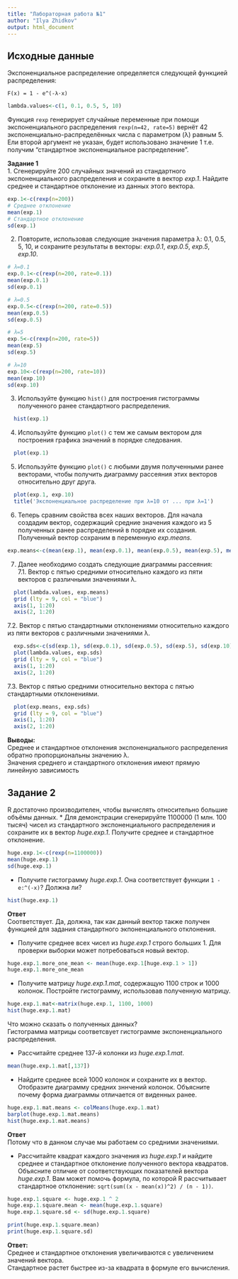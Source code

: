 ```yaml
---
title: "Лабораторная работа №1"
author: "Ilya Zhidkov"
output: html_document
---
```


## Исходные данные
Экспоненциальное распределение определяется следующей функцией распределения:
```
F(x) = 1 - e^(-λ⋅x)

```
```r
lambda.values<-c(1, 0.1, 0.5, 5, 10)
```
Функция ``rexp`` генерирует случайные переменные при помощи экспоненциального распределения
``rexp(n=42, rate=5)`` вернёт 42 экспоненциально-распределённых числа с параметром (λ) равным 5. 
Ели второй аргумент не указан, будет использовано значение 1 т.е. получим "стандартное экспоненциальное распределение".


**Задание 1**   
1. Сгенерируйте 200 случайных значений из стандартного экспоненциального распределения и сохраните в вектор
_exp.1_. Найдите среднее и стандартное отклонение из данных этого вектора.

```r
exp.1<-c(rexp(n=200))
# Среднее отклонение
mean(exp.1) 
# Стандартное отклонение 
sd(exp.1)
```
2. Повторите, использовав следующие значения параметра λ: 0.1, 0.5, 5, 10, и сохраните результаты в векторы: 
_exp.0.1_, _exp.0.5_, _exp.5_, _exp.10_.

```r
# λ=0.1
exp.0.1<-c(rexp(n=200, rate=0.1))
mean(exp.0.1) 
sd(exp.0.1)

# λ=0.5
exp.0.5<-c(rexp(n=200, rate=0.5))
mean(exp.0.5) 
sd(exp.0.5)

# λ=5
exp.5<-c(rexp(n=200, rate=5))
mean(exp.5) 
sd(exp.5)

# λ=10
exp.10<-c(rexp(n=200, rate=10))
mean(exp.10) 
sd(exp.10)
```

3. Используйте функцию ``hist()`` для построения гистограммы полученного ранее стандартного распределения.

```r
  hist(exp.1)
```
  
4. Используйте функцию ``plot()`` с тем же самым вектором для построения графика значений в порядке следования.

```r
  plot(exp.1)
```
  
5. Используйте функцию ``plot()`` с любыми двумя полученными ранее векторами, чтобы получить диаграмму рассеяния этих векторов относительно друг друга.

```r
  plot(exp.1, exp.10)
  title('Экспоненциальное распределение при λ=10 от ... при λ=1')
```
  
6. Теперь сравним свойства всех наших векторов. Для начала создадим вектор,
содержащий средние значения каждого из 5 полученных ранее распределений в порядке их создания.
Полученный вектор сохраним в переменную _exp.means_. 

```r
exp.means<-c(mean(exp.1), mean(exp.0.1), mean(exp.0.5), mean(exp.5), mean(exp.10))    
```

7. Далее необходимо создать следующие диаграммы рассеяния:    
  7.1. Вектор с пятью средними относительно каждого из пяти векторов с различными значениями λ.
  
```r
  plot(lambda.values, exp.means)
  grid (lty = 9, col = "blue")
  axis(1, 1:20)
  axis(2, 1:20)
```

  7.2. Вектор с пятью стандартными отклонениями относительно каждого из пяти векторов с различными значениями λ.
  
```r
  exp.sds<-c(sd(exp.1), sd(exp.0.1), sd(exp.0.5), sd(exp.5), sd(exp.10))
  plot(lambda.values, exp.sds)
  grid (lty = 9, col = "blue")
  axis(1, 1:20)
  axis(2, 1:20)
```

  7.3. Вектор с пятью средними относительно вектора с пятью стандартными отклонениями.
  
```r
  plot(exp.means, exp.sds)
  grid (lty = 9, col = "blue") 
  axis(1, 1:20)
  axis(2, 1:20)
```

**Выводы:**   
Среднее и стандартное отклонения экспоненциального распределения обратно пропорциональны значению λ.    
Значения среднего и стандартного отклонения имеют прямую линейную зависимость


## Задание 2
R достаточно производителен, чтобы вычислять относительно большие объёмы данных.
* Для демонстрации сгенерируйте 1100000 (1 млн. 100 тысяч) чисел из стандартного экспоненциального распределения
и сохраните их в вектор _huge.exp.1_. Получите среднее и стандартное отклонение.

```r
huge.exp.1<-c(rexp(n=1100000))
mean(huge.exp.1)
sd(huge.exp.1)
```

* Получите гистограмму _huge.exp.1_. Она соответствует функции ``1 - e:^(-x)``? Должна ли?

```r
hist(huge.exp.1)
```

**Ответ**   
Соответствует. Да, должна, так как данный вектор также получен функцией для задания стандартного экпоненциального отклонения.    

* Получите среднее всех чисел из _huge.exp.1_ строго больших 1. Для проверки выборки может потребоваться новый вектор.

```r
huge.exp.1.more_one_mean <- mean(huge.exp.1[huge.exp.1 > 1])
huge.exp.1.more_one_mean
```

* Получите матрицу _huge.exp.1.mat_, содержащую 1100 строк и 1000 колонок. Постройте гистограмму, использовав полученную матрицу.

```r
huge.exp.1.mat<-matrix(huge.exp.1, 1100, 1000)
hist(huge.exp.1.mat)
```

Что можно сказать о полученных данных?    
Гистограмма матрицы соответсвует гистограмме экспоненциального распределения.   

* Рассчитайте среднее 137-й колонки из _huge.exp.1.mat_.

```r
mean(huge.exp.1.mat[,137])
```

* Найдите среднее всей 1000 колонок и сохраните их в вектор. Отобразите диаграмму средних зннчений колонок.
Объясните почему форма диаграммы отличается от виденных ранее.

```r
huge.exp.1.mat.means <- colMeans(huge.exp.1.mat)
barplot(huge.exp.1.mat.means)
hist(huge.exp.1.mat.means)
```

**Ответ**   
Потому что в данном случае мы работаем со средними значениями.

* Рассчитайте квадрат каждого значения из _huge.exp.1_ и найдите среднее и стандартное отклонение полученного вектора квадратов.
Объясните отличие от соответствующих показателей вектора _huge.exp.1_. Вам может помочь формула, по которой R рассчитывает
стандартное отклонение: ``sqrt(sum((x - mean(x))^2) / (n - 1))``.

```r
huge.exp.1.square <- huge.exp.1 ^ 2
huge.exp.1.square.mean <- mean(huge.exp.1.square)
huge.exp.1.square.sd <- sd(huge.exp.1.square)

print(huge.exp.1.square.mean)
print(huge.exp.1.square.sd)
```

**Ответ:**    
Среднее и стандартное отклонения увеличиваются с увеличением значений вектора.     
Стандартное растет быстрее из-за квадрата в формуле его вычисления.